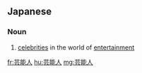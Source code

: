 ==Japanese==
{{ja-kanjitab|芸|能|人}}

===Noun===
{{ja-noun|げいのうじん}}

# [[celebrity|celebrities]] in the world of [[entertainment]]

[[fr:芸能人]]
[[hu:芸能人]]
[[mg:芸能人]]